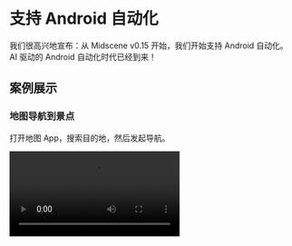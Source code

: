 # 支持 Android 自动化

我们很高兴地宣布：从 Midscene v0.15 开始，我们开始支持 Android 自动化。AI 驱动的 Android 自动化时代已经到来！

## 案例展示

### 地图导航到景点

打开地图 App，搜索目的地，然后发起导航。

<video src="https://lf3-static.bytednsdoc.com/obj/eden-cn/nupipfups/Midscene/android-maps.mp4" controls/>

### Twitter 自动点赞

打开 Twitter，自动点赞 [@midscene_ai](https://x.com/midscene_ai) 的第一个推文。

<video src="https://lf3-static.bytednsdoc.com/obj/eden-cn/nupipfups/Midscene/android-twitter.mp4" controls/>

## 适配所有的应用

对于我们的开发者来说，你只需要 adb 和一个视觉语言（visual language, VL）模型服务。所有的准备工作就做好了！

在运行期，我们利用 VL 模型的视觉定位能力来定位屏幕上的目标元素。因此，无论是原生 App ，[Lynx](https://github.com/lynx-family/lynx) 页面还是 Hybrid App 中的 webview，它都无关紧要。开发者可以编写自动化脚本，而无需担心 App 本身的技术栈。

## 引入 Midscene 的全部特性

当使用 Midscene 进行 Web 自动化时，我们的用户喜欢使用我们的 Playground 和运行报告能力。现在，我们已经将这些特性引入到 Android 自动化中！

### 使用 Playground 来试用 Android 自动化，而不需要写任何代码

<video src="https://lf3-static.bytednsdoc.com/obj/eden-cn/nupipfups/Midscene/android-playground-lark-en.mp4" poster="/blog/android-playground-lark-poster-cn.png" controls/>

### 使用报告重放整个过程

<video src="https://lf3-static.bytednsdoc.com/obj/eden-cn/nupipfups/Midscene/android-ebay.mp4" controls/>

### 使用 YAML 文件编写自动化脚本

```yaml 
# search headphone on ebay, extract the items info into a json file, and assert the shopping cart icon

android:
  deviceId: s4ey59

tasks:
  - name: search headphones
    flow:
      - aiAction: open browser and navigate to ebay.com
      - aiAction: type 'Headphones' in ebay search box, hit Enter
      - sleep: 5000
      - aiAction: scroll down the page for 800px

  - name: extract headphones info
    flow:
      - aiQuery: >
          {name: string, price: number, subTitle: string}[], return item name, price and the subTitle on the lower right corner of each item
        name: headphones

  - name: assert Filter button
    flow:
      - aiAssert: There is a Filter button on the page
```

### 使用 JavaScript SDK 来编写自动化脚本

```ts 
import { AndroidAgent, AndroidDevice, getConnectedDevices } from '@midscene/android';
import "dotenv/config"; // read environment variables from .env file

const sleep = (ms) => new Promise((r) => setTimeout(r, ms));
Promise.resolve(
  (async () => {
    const devices = await getConnectedDevices();
    const page = new AndroidDevice(devices[0].udid);

    // 👀 init Midscene agent
    const agent = new AndroidAgent(page,{
      aiActionContext:
        'If any location, permission, user agreement, etc. popup, click agree. If login page pops up, close it.',
    });
    await page.connect();
    await page.launch('https://www.ebay.com');

    await sleep(5000);

    // 👀 type keywords, perform a search
    await agent.aiAction('type "Headphones" in search box, hit Enter');

    // 👀 wait for the loading
    await agent.aiWaitFor("there is at least one headphone item on page");
    // or you may use a plain sleep:
    // await sleep(5000);

    // 👀 understand the page content, find the items
    const items = await agent.aiQuery(
      "{itemTitle: string, price: Number}[], find item in list and corresponding price"
    );
    console.log("headphones in stock", items);

    // 👀 assert by AI
    await agent.aiAssert("There is a category filter on the left");
  })()
);

```

### 使用两种风格的 API 来执行交互

自动规划（Auto-planning）风格：

```javascript
await agent.ai('input "Headphones" in search box, hit Enter');
```

即时操作（Instant Actions）风格：

```javascript
await agent.aiInput('Headphones', 'search box');
await agent.aiKeyboardPress('Enter');
```

## 快速开始

你可以使用 Playground 工具来零代码快速体验 Android 自动化的过程，详情参阅 [使用 Android Playground 快速体验](./quick-experience-with-android)。

在体验完成后，你可以通过 Javascript 代码与 Android 设备进行集成，请参阅 [与 Android(adb) 集成](./integrate-with-android)。

如果你更偏爱 Yaml 文件形式的自动化脚本，请参阅 [使用 YAML 格式的自动化脚本](./automate-with-scripts-in-yaml)。

### 示例项目

我们准备了一个示例项目，供开发者参考：

[JavaScript 示例项目](https://github.com/web-infra-dev/midscene-example/blob/main/android/javascript-sdk-demo)

如果你想要使用自动化进行测试，你可以使用 JavaScript 和 vitest。我们为你准备了一个示例项目，来看看它是如何工作的：

[Vitest demo project](https://github.com/web-infra-dev/midscene-example/blob/main/android/vitest-demo)

此外，你也可以使用 yaml 文件来编写自动化脚本：

[YAML 示例项目](https://github.com/web-infra-dev/midscene-example/blob/main/android/yaml-scripts-demo)

## 限制

1. 不支持元素定位缓存（因为没有 XPath 支持）。但是完全支持 planning 缓存（针对 `.ai` 和 `.aiAction` 方法）以提高执行效率。
2. 目前只支持一些已知的 VL 模型。如果你想要引入其他 VL 模型，请让我们知道。
3. 由于某些安全限制，你可能会在密码输入时得到一个空白截图，Midscene 此时将无法工作。

## 致谢

我们想要感谢以下项目：

- [scrcpy](https://github.com/Genymobile/scrcpy) 和 [yume-chan](https://github.com/yume-chan) 允许我们使用浏览器控制 Android 设备。
- [appium-adb](https://github.com/appium/appium-adb) 为 adb 提供了 javascript 桥接。
- [YADB](https://github.com/ysbing/YADB) 为文本输入提供了性能提升。
